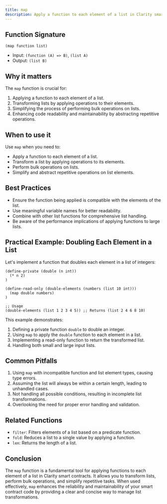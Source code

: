 ```yaml
---
title: map
description: Apply a function to each element of a list in Clarity smart contracts.
---
```


## Function Signature

```clarity
(map function list)
```

- Input: `(function (A) => B)`, `(list A)`
- Output: `(list B)`

## Why it matters

The `map` function is crucial for:

1. Applying a function to each element of a list.
2. Transforming lists by applying operations to their elements.
3. Simplifying the process of performing bulk operations on lists.
4. Enhancing code readability and maintainability by abstracting repetitive operations.

## When to use it

Use `map` when you need to:

- Apply a function to each element of a list.
- Transform a list by applying operations to its elements.
- Perform bulk operations on lists.
- Simplify and abstract repetitive operations on list elements.

## Best Practices

- Ensure the function being applied is compatible with the elements of the list.
- Use meaningful variable names for better readability.
- Combine with other list functions for comprehensive list handling.
- Be aware of the performance implications of applying functions to large lists.

## Practical Example: Doubling Each Element in a List

Let's implement a function that doubles each element in a list of integers:

```clarity
(define-private (double (n int))
  (* n 2)
)

(define-read-only (double-elements (numbers (list 10 int)))
  (map double numbers)
)

;; Usage
(double-elements (list 1 2 3 4 5)) ;; Returns (list 2 4 6 8 10)
```

This example demonstrates:
1. Defining a private function `double` to double an integer.
2. Using `map` to apply the `double` function to each element in a list.
3. Implementing a read-only function to return the transformed list.
4. Handling both small and large input lists.

## Common Pitfalls

1. Using `map` with incompatible function and list element types, causing type errors.
2. Assuming the list will always be within a certain length, leading to unhandled cases.
3. Not handling all possible conditions, resulting in incomplete list transformations.
4. Overlooking the need for proper error handling and validation.

## Related Functions

- `filter`: Filters elements of a list based on a predicate function.
- `fold`: Reduces a list to a single value by applying a function.
- `len`: Returns the length of a list.

## Conclusion

The `map` function is a fundamental tool for applying functions to each element of a list in Clarity smart contracts. It allows you to transform lists, perform bulk operations, and simplify repetitive tasks. When used effectively, `map` enhances the reliability and maintainability of your smart contract code by providing a clear and concise way to manage list transformations.
